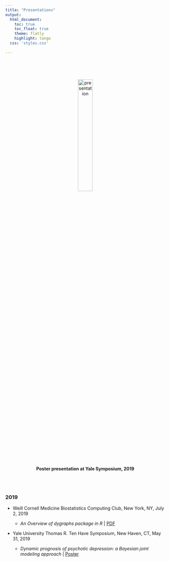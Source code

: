 ```yaml
---
title: "Presentations"
output:
  html_document:
    toc: true
    toc_float: true
    theme: flatly
    highlight: tango
  css: 'styles.css'
  
---
```

<link rel="stylesheet" href="../site_libs/academicons-1.8.6/css/academicons.min.css"/>

<br>

<center>   

<br>

<img src="../images/yiyuan_may2019.JPG" alt="presentation" style="width:30%; border:0px solid">

<br>

**Poster presentation at Yale Symposium, 2019**

</center>

<br><br>

### 2019



* Weill Cornell Medicine Biostatistics Computing Club, New York, NY, July 2, 2019

    + *An Overview of dygraphs package in R*   | [PDF](slides\dygraphs_ppt_rmd.pdf)
    
* Yale University Thomas R. Ten Have Symposium, New Haven, CT, May 31, 2019

    + *Dynamic prognosis of psychotic depression: a Bayesian joint modeling approach*   | [Poster](poster\Yiyuan_Poster_MH_May2019_SB.pptx)
    

    
